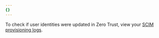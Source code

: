 ```yaml
---
{}
---
```



To check if user identities were updated in Zero Trust, view your [SCIM provisioning logs](/cloudflare-one/insights/logs/scim-logs/).

<Render file="access/scim-requires-login" product="cloudflare-one" />